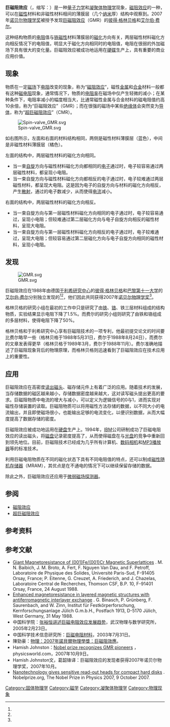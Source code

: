 '''巨磁阻效应'''（{{lang-en|Giant Magnetoresistance}}，缩写：{{lang|en|GMR}}）是一种[[量子力学|量子力学]]和[[凝聚体物理学|凝聚体物理学]]现象，[[磁阻效应|磁阻效应]]的一种，可以在[[磁性|磁性]]材料和非磁性材料相间的薄膜层（几个[[纳米|纳米]]厚）结构中观察到。2007年[[诺贝尔物理学奖|诺贝尔物理学奖]]被授予发现[[巨磁阻效应|巨磁阻效应]]（GMR）的[[彼得·格林贝格|彼得·格林贝格]]和[[艾尔伯·费尔|艾尔伯·费尔]]。

这种结构物质的[[电阻|电阻]]值与[[铁磁性|铁磁性]]材料薄膜层的[[磁化|磁化]]方向有关，两层磁性材料磁化方向相反情况下的电阻值，明显大于磁化方向相同时的电阻值，电阻在很弱的外加磁场下具有很大的变化量。巨磁阻效应被成功地运用在[[硬碟|硬碟]]生产上，具有重要的商业应用价值。

== 现象 ==

物质在一定[[磁场|磁场]]下[[电阻|电阻]]改变的现象，称为“[[磁阻效应|磁阻效应]]”，磁性[[金属|金属]]和[[合金|合金]]材料一般都有这种[[磁阻效應|磁电阻]]现象，通常情况下，物质的[[电阻率|电阻率]]在磁场中仅产生轻微的减小；在某种条件下，电阻率减小的幅度相当大，比通常磁性金属与合金材料的磁电阻值约高10余倍，称为“巨磁阻效应”（GMR）；而在很强的磁场中某些[[绝缘体|绝缘体]]会突然变为[[导体|导体]]，称为“[[超巨磁阻效应|超巨磁阻效应]]”（CMR）。

[[File:Spin-valve_GMR.svg|thumb]]

如右图所示，左面和右面的材料结构相同，两侧是磁性材料薄膜层（蓝色），中间是非磁性材料薄膜层（橘色）。

左面的结构中，两层磁性材料的磁化方向相同。
*当一束[[自旋|自旋]]方向与磁性材料磁化方向都相同的[[电子|电子]]通过时，电子较容易通过两层磁性材料，都呈现小电阻。
*当一束自旋方向与磁性材料磁化方向都相反的电子通过时，电子较难通过两层磁性材料，都呈现大电阻。这是因为电子的自旋方向与材料的磁化方向相反，产生[[散射|散射]]，通过的电子数减少，从而使得[[电流|电流]]减小。

右面的结构中，两层磁性材料的磁化方向相反。
*当一束自旋方向与第一层磁性材料磁化方向相同的电子通过时，电子较容易通过，呈现小电阻；但较难通过第二层磁化方向与电子自旋方向相反的磁性材料，呈现大电阻。
*当一束自旋方向与第一层磁性材料磁化方向相反的电子通过时，电子较难通过，呈现大电阻；但较容易通过第二层磁化方向与电子自旋方向相同的磁性材料，呈现小电阻。

== 发现 ==

[[File:GMR.svg|thumb]]

巨磁阻效应在1988年由德国[[于利希研究中心|于利希研究中心]]的[[彼得·格林贝格|彼得·格林贝格]]和[[巴黎第十一大学|巴黎第十一大学]]的[[艾尔伯·费尔|艾尔伯·费尔]]分别独立发现的<ref name="Binasch89"/><ref name="Baibich88"/>，他们因此共同获得2007年[[诺贝尔物理学奖|诺贝尔物理学奖]]<ref name=nobel/>。

格林贝格的研究小组在最初的工作中只是研究了由[[铁|铁]]、[[铬|铬]]、铁三层材料组成的结构物质，实验结果显示电阻下降了1.5%。而费尔的研究小组则研究了由铁和铬组成的多层材料，使得电阻下降了50%。

格林贝格和于利希研究中心享有巨磁阻技术的一项专利，他最初提交论文的时间要比费尔略早一些（格林贝格于1988年5月31日，费尔于1988年8月24日），而费尔的文章发表得更早（格林贝格于1989年3月，费尔于1988年11月）。费尔准确地描述了巨磁阻现象背后的物理原理，而格林贝格则迅速看到了巨磁阻效应在技术应用上的重要性。

== 应用 ==

巨磁阻效应在高密度[[读出磁头|读出磁头]]、磁存储元件上有着广泛的应用。随着技术的发展，当存储数据的磁区越来越小，存储数据密度越来越大，这对读写磁头提出更高的要求。巨磁阻物质中电流的增大与减小，可以定义为逻辑信号的0与1，进而实现对磁性存储装置的读取。巨磁阻物质可以将用磁性方法存储的数据，以不同大小的电流输出，并且即使磁场很小，也能输出足够的电流变化，以便识别数据，从而大幅度提高了数据存储的密度。

巨磁阻效应被成功地运用在[[硬盘|硬盘]]生产上。1994年，[[IBM|IBM]]公司研制成功了巨磁电阻效应的读出磁头，将[[磁盘|磁盘]]记录密度提高了{{Fact|17倍|time=2011-10-11T11:56:49+00:00}}，从而使得磁盘在与[[光盘|光盘]]的竞争中重新回到领先地位。目前，巨磁阻技术已经成为几乎所有计算机、[[数码相机|数码相机]]和[[MP3播放器|MP3播放器]]等的标准技术。

利用巨磁电阻物质在不同的磁化状态下具有不同电阻值的特点，还可以制成[[磁阻式隨機存取記憶體|磁性随机存储器]]（MRAM），其优点是在不通电的情况下可以继续保留存储的数据。

除此之外，巨磁阻效应还应用于[[微弱磁场探测器|微弱磁场探测器]]。

==参阅==
*[[磁阻效应|磁阻效应]]
*[[超巨磁阻效应|超巨磁阻效应]]

==参考资料==
{{reflist|35em|refs=

<ref name="Binasch89">{{cite journal
 | author = Binasch, G. 
 | title = Enhanced magnetoresistance in layered magnetic structures with antiferromagnetic interlayer exchange
 | journal = Physical Review B
 | year = 1989
 | volume = 39
 | issue = 7
 | pages = 4828
 | doi = 10.1103/PhysRevB.39.4828
|bibcode = 1989PhRvB..39.4828B 
 | last2 = Grunberg
 | last3 = Saurenbach
 | last4 = Zinn
 }}</ref>

<ref name="Baibich88">{{cite journal
 |author      = Baibich, M. N.
 |title       = Giant Magnetoresistance of (001)Fe/(001)Cr Magnetic Superlattices
 |journal     = Physical Review Letters
 |year        = 1988
 |volume      = 61
 |issue       = 21
 |url         = http://www.physics.gla.ac.uk/~dtngo/Article/PRL_61_2472_1988.pdf
 |pages       = 2472–2475
 |doi         = 10.1103/PhysRevLett.61.2472
 |pmid        = 10039127
 |bibcode     = 1988PhRvL..61.2472B
 |last2       = Broto
 |last3       = Fert
 |last4       = Nguyen Van Dau
 |last5       = Petroff
 |last6       = Etienne
 |last7       = Creuzet
 |last8       = Friederich
 |last9       = Chazelas
 |deadurl     = yes
 |archiveurl  = https://web.archive.org/web/20140121025551/http://www.physics.gla.ac.uk/~dtngo/Article/PRL_61_2472_1988.pdf
 |archivedate = 2014-01-21
}}</ref>

<ref name=nobel>
{{cite web
 |url         = http://nobelprize.org/nobel_prizes/physics/laureates/2007/index.html
 |title       = The Nobel Prize in Physics 2007
 |publisher   = NobelPrize.org
 |accessdate  = 2011-02-27
 |archiveurl  = https://www.webcitation.org/60pw08KmP?url=http://nobelprize.org/nobel_prizes/physics/laureates/2007/index.html
 |archivedate = 2011-08-10
 |deadurl     = yes
 |df          = 
}}</ref>

}}

==参考文献==
<div class="references-small">
* [http://prola.aps.org/abstract/PRL/v61/i21/p2472_1 Giant Magnetoresistance of (001)Fe/(001)Cr Magnetic Superlattices] {{Wayback|url=http://prola.aps.org/abstract/PRL/v61/i21/p2472_1 |date=20080719234500 }}. M. N. Baibich, J. M. Broto, A. Fert, F. Nguyen Van Dau, and F. Petroff, Laboratoire de Physique des Solides, Université Paris-Sud, F-91405 Orsay, France; P. Eitenne, G. Creuzet, A. Friederich, and J. Chazelas, Laboratoire Central de Recherches, Thomson CSF, B.P. 10, F-91401 Orsay, France, 24 August 1988.
* [http://prola.aps.org/abstract/PRL/v61/i21/p2472_1 Enhanced magnetoresistance in layered magnetic structures with antiferromagnetic interlayer exchange] {{Wayback|url=http://prola.aps.org/abstract/PRL/v61/i21/p2472_1 |date=20080719234500 }}. G. Binasch, P. Grünberg, F. Saurenbach, and W. Zinn, Institut für Festkörperforschung, Kernforschungsanlage Jülich G.m.b.H., Postfach 1913, D-5170 Jülich, West Germany, 31 May 1988.
* 中国科学院：[https://web.archive.org/web/20070807144406/http://www.cas.ac.cn/html/Dir/2005/02/23/4892.htm 张裕恒讲述巨磁电阻效应发展趋势]，武汉物理与数学研究所，2005年2月23日。
* 中国科学技术信息研究所：[https://web.archive.org/web/20071011033559/http://www.chinainfo.gov.cn/data/200306/1_20030604_59200.html 巨磁电阻材料]，2003年7月31日。
* 陳勁豪：[https://web.archive.org/web/20071012224801/http://www.sciscape.org/news_detail.php?news_id=2277 物理：2007年諾貝爾物理學獎：巨磁阻效應]。
* Hamish Johnston：[http://physicsworld.com/cws/article/news/31421 Nobel prize recognizes GMR pioneers] {{Wayback|url=http://physicsworld.com/cws/article/news/31421 |date=20120204075459 }}，physicsworld.com，2007年10月9日。
* Hamish Johnston文，葛韶锋译：巨磁阻效应的发现者获得2007年诺贝尔物理学奖，2007年10月。
* [http://nobelprize.org/nobel_prizes/physics/laureates/2007/press.html Nanotechnology gives sensitive read-out heads for compact hard disks] {{Wayback|url=http://nobelprize.org/nobel_prizes/physics/laureates/2007/press.html |date=20180528082207 }}. Nobelprize.org, The Nobel Prize in Physics 2007, 9 October 2007.
</div>

{{DEFAULTSORT:J}}
[[Category:固体物理学|Category:固体物理学]]
[[Category:磁学|Category:磁学]]
[[Category:凝聚体物理学|Category:凝聚体物理学]]
[[Category:物理现象|Category:物理现象]]
